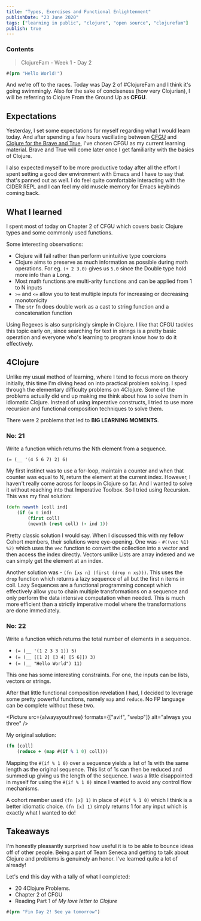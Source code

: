 ```yaml
---
title: "Types, Exercises and Functional Enlightenment"
publishDate: "23 June 2020"
tags: ["learning in public", "clojure", "open source", "clojurefam"]
publish: true
---
```



### Contents

> ClojureFam - Week 1 - Day 2

```clojure
#(prn "Hello World!")
```

And we're off to the races. Today was Day 2 of #ClojureFam and I think it's going swimmingly.
Also for the sake of conciseness (how very Clojurian), I will be referring to Clojure From the Ground Up as **CFGU**.

## Expectations

Yesterday, I set some expectations for myself regarding what I would learn today. And after spending a few hours vacillating between
[CFGU](https://aphyr.com/posts/301-clojure-from-the-ground-up-welcome) and [Clojure for the Brave and True](https://braveclojure.com),
I've chosen CFGU as my current learning material. Brave and True will come later once I get familiarity with the basics of Clojure.

I also expected myself to be more productive today after all the effort I spent setting a good dev environment with Emacs and I have to say that
that's panned out as well.
I do feel quite comfortable interacting with the CIDER REPL and I can feel my old muscle memory for Emacs keybinds coming back.

## What I learned

I spent most of today on Chapter 2 of CFGU which covers basic Clojure types and some commonly used functions.

Some interesting observations:

- Clojure will fail rather than perform unintuitive type coercions
- Clojure aims to preserve as much information as possible during math operations. For eg. `(+ 2 3.0)` gives us `5.0` since the Double type hold more info than a Long.
- Most math functions are multi-arity functions and can be applied from 1 to N inputs
- `>=` and `<=` allow you to test multiple inputs for increasing or decreasing monotonicity
- The `str` fn does double work as a cast to string function and a concatenation function

Using Regexes is also surprisingly simple in Clojure. I like that CFGU tackles this topic early on, since searching for text in strings is a pretty
basic operation and everyone who's learning to program know how to do it effectively.

## 4Clojure

Unlike my usual method of learning, where I tend to focus more on theory initially, this time I'm diving head on into practical problem solving.
I sped through the elementary difficulty problems on 4Clojure. Some of the problems actually did end up making me think about how to solve them
in idiomatic Clojure. Instead of using imperative constructs, I tried to use more recursion and functional composition techniques to solve them.

There were 2 problems that led to **BIG LEARNING MOMENTS**.

### No: 21

Write a function which returns the Nth element from a sequence.

`(= (__ '(4 5 6 7) 2) 6)`

My first instinct was to use a for-loop, maintain a counter and when that counter was equal to N, return the element at the current index.
However, I haven't really come across for loops in Clojure so far. And I wanted to solve it without reaching into that Imperative Toolbox.
So I tried using Recursion. This was my final solution:

```clojure
(defn newnth [coll ind]
    (if (= 0 ind)
        (first coll)
        (newnth (rest coll) (- ind 1))
```

Pretty classic solution I would say. When I discussed this with my fellow Cohort members, their solutions were eye-opening.
One was - `#((vec %1) %2)` which uses the `vec` function to convert the collection into a vector and then access the index directly.
Vectors unlike Lists are array indexed and we can simply get the element at an index.

Another solution was - `(fn [xs n] (first (drop n xs)))`. This uses the `drop` function which returns a lazy sequence of all but the first n items in coll.
Lazy Sequences are a functional programming concept which effectively allow you to chain multiple transformations on a sequence and only perform
the data intensive computation when needed. This is much more efficient than a strictly imperative model where the transformations are done immediately.

### No: 22

Write a function which returns the total number of elements in a sequence.

- `(= (__ '(1 2 3 3 1)) 5)`
- `(= (__ [[1 2] [3 4] [5 6]]) 3)`
- `(= (__ "Hello World") 11)`

This one has some interesting constraints. For one, the inputs can be lists, vectors or strings.

After that little functional composition revelation I had, I decided to leverage some pretty powerful functions, namely `map` and `reduce`.
No FP language can be complete without these two.

<Picture src={alwaysyouthree} formats={["avif", "webp"]} alt="always you three" />

My original solution:

```clojure
(fn [coll]
    (reduce + (map #(if % 1 0) coll)))
```

Mapping the `#(if % 1 0)` over a sequence yields a list of 1s with the same length as the original sequence. This list of 1s can then be reduced and summed up
giving us the length of the sequence. I was a little disappointed in myself for using the `#(if % 1 0)` since I wanted to avoid any control flow mechanisms.

A cohort member used `(fn [x] 1)` in place of `#(if % 1 0)` which I think is a better idiomatic choice. `(fn [x] 1)` simply returns 1 for any input which is
exactly what I wanted to do!

## Takeaways

I'm honestly pleasantly surprised how useful it is to be able to bounce ideas off of other people. Being a part of Team Seneca and getting to talk about Clojure
and problems is genuinely an honor. I've learned quite a lot of already!

Let's end this day with a tally of what I completed:

- 20 4Clojure Problems.
- Chapter 2 of CFGU
- Reading Part 1 of _My love letter to Clojure_

```clojure
#(prn "Fin Day 2! See ya tomorrow")
```

